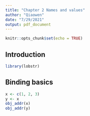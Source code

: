 ```yaml
---
title: "Chapter 2 Names and values"
author: "Qiaowen"
date: "7/29/2021"
output: pdf_document
---
```


```r
knitr::opts_chunk$set(echo = TRUE)
```

## Introduction
```r
library(lobstr)
```

## Binding basics
```r
x <- c(1, 2, 3)
y <- x
obj_addr(x)
obj_addr(y)

```

